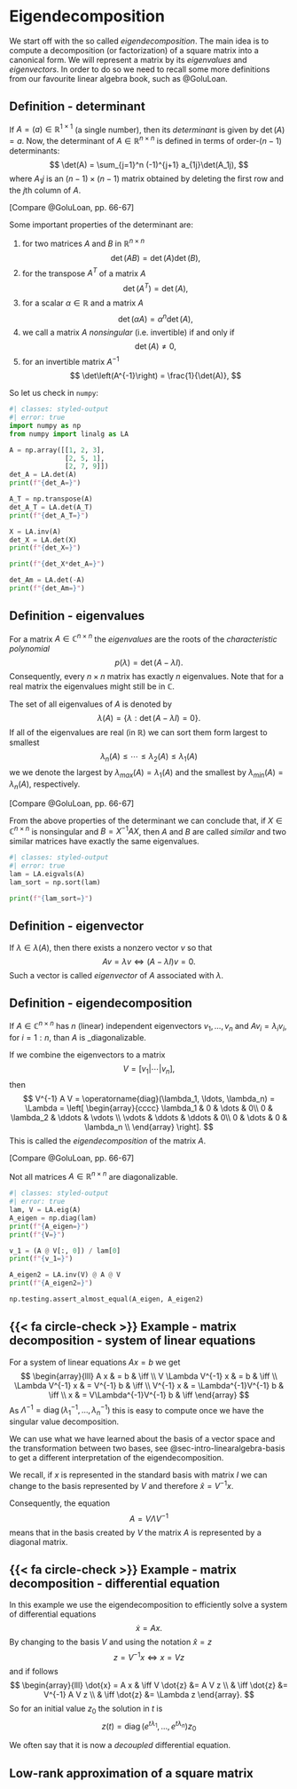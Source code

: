 # Eigendecomposition {#sec-matrixdc-eigen}

We start off with the so called _eigendecomposition_.
The main idea is to compute a decomposition (or factorization) of a square matrix into a canonical form.
We will represent a matrix by its _eigenvalues_ and _eigenvectors_.
In order to do so we need to recall some more definitions from our favourite linear algebra book, such as @GoluLoan.

::: {.callout appearance="simple"}
## Definition - determinant
If $A = (a) \in \mathbb{R}^{1\times1}$ (a single number), then its _determinant_ is given by $\det(A) = a$. Now, the determinant of $A \in \mathbb{R}^{n\times n}$ is defined in terms of order-$(n-1)$ determinants:
$$
\det(A) = \sum_{j=1}^n (-1)^{j+1} a_{1j}\det(A_1j),
$$
where $A_1j$ is an $(n-1) \times (n-1)$ matrix obtained by deleting the first row and the $j$th column of $A$.

[Compare @GoluLoan, pp. 66-67]
:::

Some important properties of the determinant are:

1. for two matrices $A$ and $B$ in $\mathbb{R}^{n\times n}$
$$
\det(AB) = \det(A)\det(B),
$$
1. for the transpose $A^T$ of a matrix $A$
$$
\det(A^T) = \det(A),
$$
1. for a scalar $\alpha\in\mathbb{R}$ and a matrix $A$
$$
\det(\alpha A) = \alpha^n\det(A),
$$
1. we call a matrix $A$ _nonsingular_ (i.e. invertible) if and only if
$$
\det(A) \not= 0,
$$
1. for an invertible matrix $A^{-1}$
$$
\det\left(A^{-1}\right) = \frac{1}{\det(A)},
$$

So let us check in `numpy`:
```python
#| classes: styled-output
#| error: true
import numpy as np
from numpy import linalg as LA

A = np.array([[1, 2, 3], 
              [2, 5, 1],
              [2, 7, 9]])
det_A = LA.det(A)
print(f"{det_A=}")

A_T = np.transpose(A)
det_A_T = LA.det(A_T)
print(f"{det_A_T=}")

X = LA.inv(A)
det_X = LA.det(X)
print(f"{det_X=}")

print(f"{det_X*det_A=}")

det_Am = LA.det(-A)
print(f"{det_Am=}")
```

::: {.callout appearance="simple"}
## Definition - eigenvalues
For a matrix $A \in \mathbb{C}^{n\times n}$ the _eigenvalues_ are the roots of the _characteristic polynomial_ 
$$
p(\lambda) = \det(A - \lambda I).
$$
Consequently, every $n\times n$ matrix has exactly $n$ eigenvalues. Note that for a real matrix the eigenvalues might still be in $\mathbb{C}$.

The set of all eigenvalues of $A$ is denoted by
$$
\lambda(A) = \left\{\lambda : \det(A-\lambda I)=0\right\}.
$$
If all of the eigenvalues are real (in $\mathbb{R}$) we can sort them form largest to smallest
$$
\lambda_n(A) \leq \cdots \leq \lambda_2(A) \leq \lambda_1(A)
$$
we we denote the largest by $\lambda_{max}(A) = \lambda_1(A)$ and the smallest by $\lambda_{min}(A) = \lambda_n(A)$, respectively.

[Compare @GoluLoan, pp. 66-67]
:::

From the above properties of the determinant we can conclude that, if $X \in \mathbb{C}^{n\times n}$ is nonsingular and $B = X^{-1} A X$, then $A$ and $B$ are called _similar_ and two similar matrices have exactly the same eigenvalues.

```python
#| classes: styled-output
#| error: true
lam = LA.eigvals(A)
lam_sort = np.sort(lam)

print(f"{lam_sort=}")
```

::: {.callout appearance="simple"}
## Definition - eigenvector
If $\lambda \in \lambda(A)$, then there exists a nonzero vector $v$ so that 
$$
Av = \lambda v \iff (A - \lambda I)v = 0.
$$
Such a vector is called _eigenvector_ of $A$ associated with $\lambda$.
:::

::: {.callout appearance="simple"}
## Definition - eigendecomposition
If $A \in \mathbb{C}^{n\times n}$ has $n$ (linear) independent eigenvectors $v_1, \ldots, v_n$ and $Av_i=\lambda_i v_i$, for $i=1:n$, than $A$ is _diagonalizable. 

If we combine the eigenvectors to a matrix
$$
V = \left[v_1 | \cdots | v_n\right],
$$
then
$$
V^{-1} A V = \operatorname{diag}(\lambda_1, \ldots, \lambda_n) = \Lambda = \left[
    \begin{array}{cccc} \lambda_1 & 0 & \dots & 0\\
                        0 & \lambda_2 & \ddots & \vdots \\  
                        \vdots & \ddots & \ddots & 0\\
                        0 & \dots & 0 & \lambda_n \\  \end{array}
\right].
$$
This is called the _eigendecomposition_ of the matrix $A$.

[Compare @GoluLoan, pp. 66-67]
:::

Not all matrices $A \in \mathbb{R}^{n\times n}$ are diagonalizable.

```python
#| classes: styled-output
#| error: true
lam, V = LA.eig(A)
A_eigen = np.diag(lam)
print(f"{A_eigen=}")
print(f"{V=}")

v_1 = (A @ V[:, 0]) / lam[0]
print(f"{v_1=}")

A_eigen2 = LA.inv(V) @ A @ V
print(f"{A_eigen2=}")

np.testing.assert_almost_equal(A_eigen, A_eigen2)
```

::: {.callout-caution appearance="simple" collapse="true" icon=false}
## {{< fa circle-check >}} Example - matrix decomposition - system of linear equations

For a system of linear equations $Ax=b$ we get
$$
\begin{array}{lll}
A x & = b  & \iff \\
V \Lambda V^{-1} x & = b  & \iff \\
\Lambda V^{-1} x & = V^{-1} b  & \iff \\
V^{-1} x & = \Lambda^{-1}V^{-1} b  & \iff \\
x & = V\Lambda^{-1}V^{-1} b  & \iff
\end{array}
$$
As $\Lambda^{-1} = \operatorname{diag}\left(\lambda_1^{-1}, \ldots, \lambda_n^{-1}\right)$ this is easy to compute once we have the singular value decomposition.
:::

We can use what we have learned about the basis of a vector space and the transformation between two bases, see @sec-intro-linearalgebra-basis to get a different interpretation of the eigendecomposition.

We recall, if $x$ is represented in the standard basis with matrix $I$ we can change to the basis represented by $V$ and therefore $\hat{x} = V^{-1}x$.

Consequently, the equation
$$
A = V \Lambda V^{-1} 
$$
means that in the basis created by $V$ the matrix $A$ is represented by a diagonal matrix.

::: {.callout-caution appearance="simple" collapse="true" icon=false}
## {{< fa circle-check >}} Example - matrix decomposition - differential equation

In this example we use the eigendecomposition to efficiently solve a system of differential equations
$$
\dot{x} = A x.
$$
By changing to the basis $V$ and using the notation $\hat{x}=z$
$$
z = V^{-1}x \iff x = Vz
$$
and if follows
$$
\begin{array}{lll}
\dot{x} = A x & \iff V \dot{z} &= A V z \\
              & \iff \dot{z} &= V^{-1} A V z \\
              & \iff \dot{z} &= \Lambda z
\end{array}.
$$
So for an initial value $z_0$ the solution in $t$ is
$$
z(t) = \operatorname{diag}\left(e^{t\lambda_1}, \ldots, e^{t\lambda_n}\right) z_0
$$

We often say that it is now a _decoupled_ differential equation.
:::

## Low-rank approximation of a square matrix